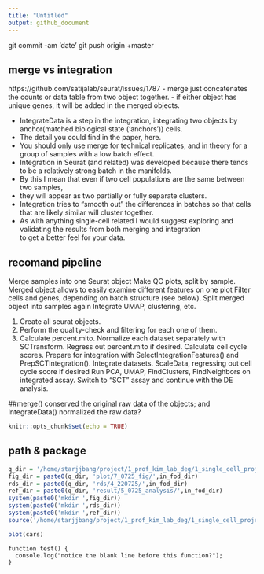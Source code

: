 ```yaml
---
title: "Untitled"
output: github_document
---
```

git commit -am 'date'
git push origin +master 

## merge vs integration
https://github.com/satijalab/seurat/issues/1787 
- merge just concatenates the counts or data table from two object together.
- if either object has unique genes, it will be added in the merged objects. 
 
- IntegrateData is a step in the integration, integrating two objects by anchor(matched biological state ('anchors')) cells.  
- The detail you could find in the paper, here. 
- You should only use merge for technical replicates, and in theory for a group of samples with a low batch effect.  
- Integration in Seurat (and related) was developed because there tends to be a relatively strong batch in the manifolds.  
- By this I mean that even if two cell populations are the same between two samples,  
- they will appear as two partially or fully separate clusters.  
- Integration tries to "smooth out" the differences in batches so that cells that are likely similar will cluster together.  
- As with anything single-cell related I would suggest exploring and validating the results from both merging and integration  
to get a better feel for your data. 
 
## recomand pipeline
Merge samples into one Seurat object 
Make QC plots, split by sample. Merged object allows to easily examine different features on one plot 
Filter cells and genes, depending on batch structure (see below). 
Split merged object into samples again 
Integrate 
UMAP, clustering, etc. 

1. Create all seurat objects. 
2. Perform the quality-check and filtering for each one of them. 
3. Calculate percent.mito. 
Normalize each dataset separately with SCTransform. Regress out percent.mito if desired. 
Calculate cell cycle scores. 
Prepare for integration with SelectIntegrationFeatures() and PrepSCTIntegration(). 
Integrate datasets. 
ScaleData, regressing out cell cycle score if desired 
Run PCA, UMAP, FindClusters, FindNeighbors on integrated assay. 
Switch to "SCT" assay and continue with the DE analysis. 

##merge() conserved the original raw data of the objects; and IntegrateData() normalized the raw data? 

```r
knitr::opts_chunk$set(echo = TRUE)
```

## path & package
```r
q_dir = '/home/starjjbang/project/1_prof_kim_lab_deg/1_single_cell_project/'
fig_dir = paste0(q_dir, 'plot/7_0725_fig/',in_fod_dir)
rds_dir = paste0(q_dir, 'rds/4_220725/',in_fod_dir)
ref_dir = paste0(q_dir, 'result/5_0725_analysis/',in_fod_dir)
system(paste0('mkdir ',fig_dir))
system(paste0('mkdir ',rds_dir))
system(paste0('mkdir ',ref_dir))
source('/home/starjjbang/project/1_prof_kim_lab_deg/1_single_cell_project/code/single_function_ver02_0412.R')
```

```r
plot(cars)
```

```
function test() {
  console.log("notice the blank line before this function?");
}
```